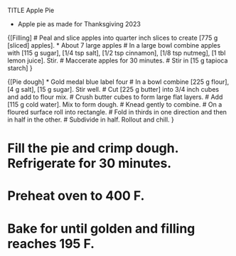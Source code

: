 TITLE Apple Pie

* Apple pie as made for Thanksgiving 2023

{[Filling]
# Peal and slice apples into quarter inch slices to create [775 g [sliced] apples]. 
* About 7 large apples
# In a large bowl combine apples with [115 g sugar], [1/4 tsp salt], [1/2 tsp cinnamon], [1/8 tsp nutmeg], [1 tbl lemon juice]. Stir.
# Maccerate apples for 30 minutes.
# Stir in [15 g tapioca starch]
}

{[Pie dough]
* Gold medal blue label four
# In a bowl combine [225 g flour], [4 g salt], [15 g sugar]. Stir well.
# Cut [225 g butter] into 3/4 inch cubes and add to flour mix.
# Crush butter cubes to form large flat layers.
# Add [115 g cold water]. Mix to form dough.
# Knead gently to combine.
# On a floured surface roll into rectangle. 
# Fold in thirds in one direction and then in half in the other.
# Subdivide in half. Rollout and chill.
} 

# Fill the pie and crimp dough. Refrigerate for 30 minutes.
# Preheat oven to 400 F.
# Bake for until golden and filling reaches 195 F. 
